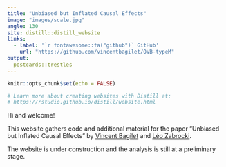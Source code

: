 ```yaml
---
title: "Unbiased but Inflated Causal Effects"
image: "images/scale.jpg"
angle: 130
site: distill::distill_website
links:
  - label: '`r fontawesome::fa("github")` GitHub'
    url: "https://github.com/vincentbagilet/OVB-typeM"
output:
  postcards::trestles
---
```


```r
knitr::opts_chunk$set(echo = FALSE)

# Learn more about creating websites with Distill at:
# https://rstudio.github.io/distill/website.html

```

Hi and welcome!

This website gathers code and additional material for the paper "Unbiased but Inflated Causal Effects" by [Vincent Bagilet](https://vincentbagilet.github.io/) and [Léo Zabrocki](https://lzabrocki.github.io/).

The website is under construction and the analysis is still at a preliminary stage.